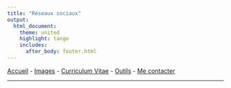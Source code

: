 ---
title: "Réseaux sociaux"
output: 
  html_document:
    theme: united
    highlight: tango
    includes:
      after_body: footer.html
---
<a href="https://jacobtaylor.xyz">Accueil</a> - <a href="https://jacobtaylor.xyz/images">Images</a> - <a href="https://jacobtaylor.xyz/cv">Curriculum Vitae</a> - <a href="https://jacobtaylor.xyz/outils">Outils</a> - <a href="https://jacobtaylor.xyz/contact">Me contacter</a>

***
